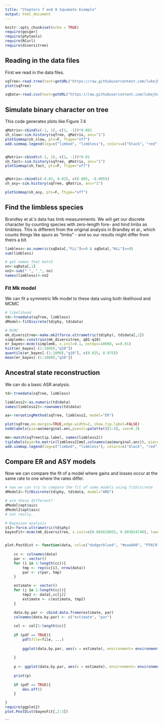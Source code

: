 ```yaml
---
title: "Chapters 7 and 8 Squamate Example"
output: html_document
---
```


```r
knitr::opts_chunk$set(echo = TRUE)
require(geiger)
require(phytools)
require(RCurl)
require(diversitree)
```

## Reading in the data files

First we read in the data files.

```r

sqTree<-read.tree(text=getURL("https://raw.githubusercontent.com/lukejharmon/pcm/master/datafiles/squamate.phy"))
plot(sqTree)

sqData<-read.csv(text=getURL("https://raw.githubusercontent.com/lukejharmon/pcm/master/datafiles/brandley_table.csv"))


```


## Simulate binary character on tree

This code generates plots like Figure 7.4

```r

qMatrix<-cbind(c(-1, 1), c(1, -1))*0.001
sh_slow<-sim.history(sqTree, qMatrix, anc="1")
plotSimmap(sh_slow, pts=F, ftype="off")
add.simmap.legend(leg=c("limbed", "limbless"), colors=c("black", "red"), x=0.024, y =23, prompt=F)


qMatrix<-cbind(c(-1, 1), c(1, -1))*0.01
sh_fast<-sim.history(sqTree, qMatrix, anc="1")
plotSimmap(sh_fast, pts=F, ftype="off")


qMatrix<-cbind(c(-0.02, 0.02), c(0.005, -0.005))
sh_asy<-sim.history(sqTree, qMatrix, anc="1")

plotSimmap(sh_asy, pts=F, ftype="off")


```

## Find the limbless species

Brandley et al.'s data has limb measurements. We will get our discrete character by counting species with zero-length fore- and hind limbs as limbless. This is different from the original analysis in Brandley et al., which counts things like spurs as "limbs" - and so our results might differ from theirs a bit.

```r

limbless<-as.numeric(sqData[,"FLL"]==0 & sqData[,"HLL"]==0)
sum(limbless)

# get names that match
nn<-sqData[,1]
nn2<-sub(" ", "_", nn)
names(limbless)<-nn2


```

### Fit Mk model

We can fit a symmetric Mk model to these data using both likelihood and MCMC

```r

# likelihood
td<-treedata(sqTree, limbless)
dModel<-fitDiscrete(td$phy, td$data)

# MCMC
mk_diversitree<-make.mk2(force.ultrametric(td$phy), td$data[,1])
simplemk<-constrain(mk_diversitree, q01~q10)
er_bayes<-mcmc(simplemk, x.init=0.1, nsteps=10000, w=0.01)
hist(er_bayes[-(1:1000),"q10"])
quantile(er_bayes[-(1:1000),"q10"], c(0.025, 0.975))
mean(er_bayes[-(1:1000),"q10"])
```



## Ancestral state reconstruction

We can do a basic ASR analysis.

```r

td<-treedata(sqTree, limbless)

limbless2<-as.numeric(td$data)
names(limbless2)<-rownames(td$data)

aa<-rerootingMethod(sqTree, limbless2, model="ER")

plot(sqTree,no.margin=TRUE,edge.width=2, show.tip.label=FALSE)
nodelabels(pie=aa$marginal.anc,piecol=palette()[1:4], cex=0.3)

mm<-match(sqTree$tip.label, names(limbless2))
tiplabels(pie=to.matrix(limbless2[mm],colnames(aa$marginal.anc)), piecol=palette()[1:4],cex=0.1)
add.simmap.legend(leg=c("limbed", "limbless"), colors=c("black", "red"), x=0.024, y =23, prompt=F)


```

## Compare ER and ASY models

Now we can compare the fit of a model where gains and losses occur at the same rate to one where the rates differ.

```r

# now we can try to compare the fit of some models using fitDiscrete
dModel2<-fitDiscrete(td$phy, td$data, model="ARD")

# are these different?
dModel$opt$aicc
dModel2$opt$aicc
# not really.

# Bayesian analysis
st2<-force.ultrametric(td$phy)
bayesFit<-mcmc(mk_diversitree, x.init=c(0.001610655, 0.003824740), lower=c(0.000001, 0.000001), upper=c(1,1), nsteps=10000, w=1)


plot.PostDist <- function(data, col=c("dodgerblue4", "#eaab00", "FF6C91"), pdf=FALSE, file=NA, ...){
	
	cc <- colnames(data)
	par <- vector()
	for (i in 1:length(cc)){
		tmp <- rep(cc[i], nrow(data))
		par <- c(par, tmp)
	}

	estimate <- vector()
	for (j in 1:length(cc)){
		tmp2 <- data[,cc[j]]
		estimate <- c(estimate, tmp2)
	}

	data.by.par <- cbind.data.frame(estimate, par)
	colnames(data.by.par) <- c("estimate", "par")
	
	col <- col[1:length(cc)]
	
	if (pdf == TRUE){
		pdf(file=file, ...)
		
		ggplot(data.by.par, aes(x = estimate), environment= environment()) + geom_density(alpha = 0.5, aes(fill=par)) + scale_fill_manual(values=col) + ggtitle("Posterior Distribution")
	
	}
	
	p <- ggplot(data.by.par, aes(x = estimate), environment= environment()) + geom_density(alpha = 0.5, aes(fill=par)) + scale_fill_manual(values=col) + ggtitle("Posterior Distribution")
	
	print(p)
	
	if (pdf == TRUE){
		dev.off()
	}

}
require(ggplot2)
plot.PostDist(bayesFit[,2:3])
```

```
